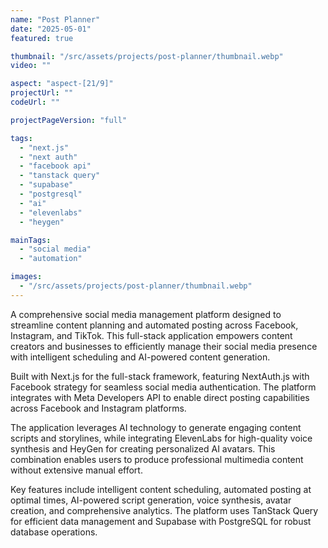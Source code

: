 ```yaml
---
name: "Post Planner"
date: "2025-05-01"
featured: true

thumbnail: "/src/assets/projects/post-planner/thumbnail.webp"
video: ""

aspect: "aspect-[21/9]"
projectUrl: ""
codeUrl: ""

projectPageVersion: "full"

tags:
  - "next.js"
  - "next auth"
  - "facebook api"
  - "tanstack query"
  - "supabase"
  - "postgresql"
  - "ai"
  - "elevenlabs"
  - "heygen"

mainTags:
  - "social media"
  - "automation"

images:
  - "/src/assets/projects/post-planner/thumbnail.webp"
---
```



<ProjectGrid project={frontmatter}>

A comprehensive social media management platform designed to streamline content planning and automated posting across Facebook, Instagram, and TikTok. This full-stack application empowers content creators and businesses to efficiently manage their social media presence with intelligent scheduling and AI-powered content generation.

Built with Next.js for the full-stack framework, featuring NextAuth.js with Facebook strategy for seamless social media authentication. The platform integrates with Meta Developers API to enable direct posting capabilities across Facebook and Instagram platforms.

The application leverages AI technology to generate engaging content scripts and storylines, while integrating ElevenLabs for high-quality voice synthesis and HeyGen for creating personalized AI avatars. This combination enables users to produce professional multimedia content without extensive manual effort.

Key features include intelligent content scheduling, automated posting at optimal times, AI-powered script generation, voice synthesis, avatar creation, and comprehensive analytics. The platform uses TanStack Query for efficient data management and Supabase with PostgreSQL for robust database operations.

</ProjectGrid>
